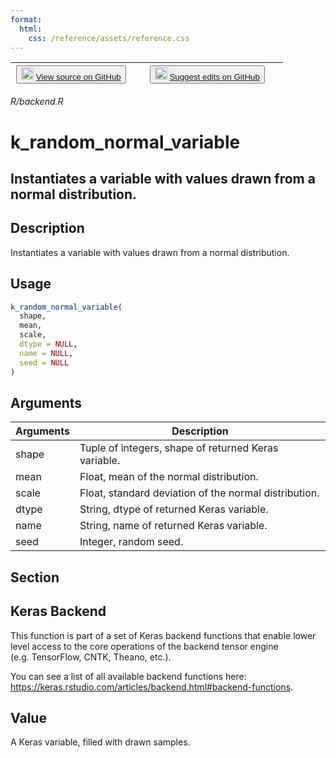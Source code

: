 ```yaml
---
format:
  html:
    css: /reference/assets/reference.css
---
```


| <button class="button"> ![](/reference/assets/GitHub-Mark-32px.png){width="20"} [View source on GitHub](https://github.com/rstudio/keras//blob/main/R/backend.R) </button> | <button class="button"> ![](/reference/assets/GitHub-Mark-32px.png){width="20"} [Suggest edits on GitHub](https://github.com/rstudio/keras//edit/main/R/backend.R) </button> |
|:------------------------------:|:--------------------------------------:|

*R/backend.R*

# k_random_normal_variable

## Instantiates a variable with values drawn from a normal distribution.

## Description
Instantiates a variable with values drawn from a normal distribution. 


## Usage
```r
k_random_normal_variable( 
  shape, 
  mean, 
  scale, 
  dtype = NULL, 
  name = NULL, 
  seed = NULL 
) 
```

## Arguments
|Arguments|Description|
|---|---|
| shape | Tuple of integers, shape of returned Keras variable. |
| mean | Float, mean of the normal distribution. |
| scale | Float, standard deviation of the normal distribution. |
| dtype | String, dtype of returned Keras variable. |
| name | String, name of returned Keras variable. |
| seed | Integer, random seed. |


## Section

## Keras Backend

This function is part of a set of Keras backend functions that enable lower level access to the core operations of the backend tensor engine (e.g. TensorFlow, CNTK, Theano, etc.). 

You can see a list of all available backend functions here: [https://keras.rstudio.com/articles/backend.html#backend-functions](https://keras.rstudio.com/articles/backend.html#backend-functions). 

## Value
A Keras variable, filled with drawn samples. 




